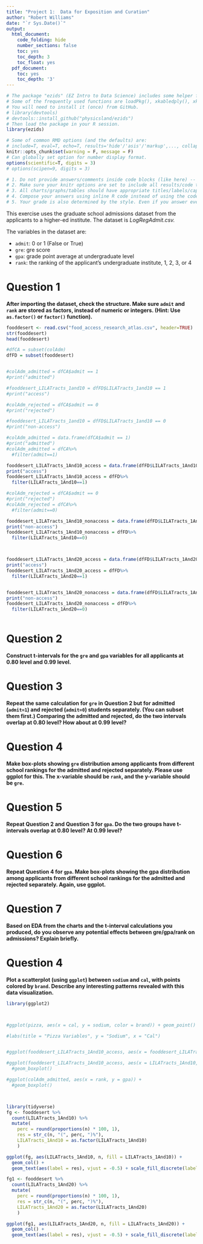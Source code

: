 ```yaml
---
title: "Project 1:  Data for Exposition and Curation"
author: "Robert Williams"
date: "`r Sys.Date()`"
output:
  html_document:
    code_folding: hide
    number_sections: false
    toc: yes
    toc_depth: 3
    toc_float: yes
  pdf_document:
    toc: yes
    toc_depth: '3'
---
```


```r
# The package "ezids" (EZ Intro to Data Science) includes some helper functions we developed for the course. 
# Some of the frequently used functions are loadPkg(), xkabledply(), xkablesummary(), uzscale(), etc.
# You will need to install it (once) from GitHub.
# library(devtools)
# devtools::install_github("physicsland/ezids")
# Then load the package in your R session.
library(ezids)
```


```r
# Some of common RMD options (and the defaults) are: 
# include=T, eval=T, echo=T, results='hide'/'asis'/'markup',..., collapse=F, warning=T, message=T, error=T, cache=T, fig.width=6, fig.height=4, fig.dim=c(6,4) #inches, fig.align='left'/'center','right', 
knitr::opts_chunk$set(warning = F, message = F)
# Can globally set option for number display format.
options(scientific=T, digits = 3) 
# options(scipen=9, digits = 3) 
```

```r
# 1. Do not provide answers/comments inside code blocks (like here) -- those are notes between coders/self and will be ignored for grading. 
# 2. Make sure your knitr options are set to include all results/code to be graded in the final document.
# 3. All charts/graphs/tables should have appropriate titles/labels/captions. 
# 4. Compose your answers using inline R code instead of using the code-block output as much as you can. 
# 5. Your grade is also determined by the style. Even if you answer everything correctly, but the .html does not look appealing, you will not get full credit. Pay attention to the details that we mentioned in class/homework and in previous sample .Rmd files. For example, how to use #, ##, ###, ..., bold face, italics, inline codes, tables, ..., {results = "asis"}, use of colors in plots/ggplots, and so forth.
```

This exercise uses the graduate school admissions dataset from the applicants to a higher-ed institute. The dataset is *LogRegAdmit.csv.*

The variables in the dataset are:  

* `admit`: 0 or 1 (False or True)
* `gre`: gre score
* `gpa`: grade point average at undergraduate level
* `rank`: the ranking of the applicant's undergraduate institute, 1, 2, 3, or 4

# Question 1  
**After importing the dataset, check the structure. Make sure `admit` and `rank` are stored as factors, instead of numeric or integers. (Hint: Use `as.factor()` or `factor()` function).**

```r
fooddesert <- read.csv("food_access_research_atlas.csv", header=TRUE)
str(fooddesert)
head(fooddesert)
```

```r

#dfCA = subset(colAdm)
dfFD = subset(fooddesert)


#colAdm_admitted = dfCA$admit == 1
#print("admitted")

#fooddesert_LILATracts_1and10 = dfFD$LILATracts_1and10 == 1
#print("access")

#colAdm_rejected = dfCA$admit == 0
#print("rejected")

#fooddesert_LILATracts_1and10 = dfFD$LILATracts_1and10 == 0
#print("non-access")

#colAdm_admitted = data.frame(dfCA$admit == 1)
#print("admitted")
#colAdm_admitted = dfCA%>% 
  #filter(admit==1)

fooddesert_LILATracts_1And10_access = data.frame(dfFD$LILATracts_1And10 == 1)
print("access")
fooddesert_LILATracts_1And10_access = dfFD%>%
  filter(LILATracts_1And10==1)

#colAdm_rejected = dfCA$admit == 0
#print("rejected")
#colAdm_rejected = dfCA%>% 
  #filter(admit==0)

fooddesert_LILATracts_1And10_nonaccess = data.frame(dfFD$LILATracts_1And10 == 0)
print("non-access")
fooddesert_LILATracts_1And10_nonaccess = dfFD%>%
  filter(LILATracts_1And10==0)



fooddesert_LILATracts_1And20_access = data.frame(dfFD$LILATracts_1And20 == 1)
print("access")
fooddesert_LILATracts_1And20_access = dfFD%>%
  filter(LILATracts_1And20==1)


fooddesert_LILATracts_1And20_nonaccess = data.frame(dfFD$LILATracts_1And20 == 0)
print("non-access")
fooddesert_LILATracts_1And20_nonaccess = dfFD%>%
  filter(LILATracts_1And20==0)



```

# Question 2  
**Construct t-intervals for the `gre` and `gpa` variables for all applicants at 0.80 level and 0.99 level.**


# Question 3  
**Repeat the same calculation for `gre` in Question 2 but for admitted (`admit=1`) and rejected (`admit=0`) students separately. (You can subset them first.)  Comparing the admitted and rejected, do the two intervals overlap at 0.80 level? How about at 0.99 level?**


# Question 4   
**Make box-plots showing `gre` distribution among applicants from different school rankings for the admitted and rejected separately. Please use ggplot for this. The x-variable should be `rank`, and the y-variable should be `gre`.**


# Question 5   
**Repeat Question 2 and Question 3 for `gpa`. Do the two groups have t-intervals overlap at 0.80 level? At 0.99 level?**


# Question 6   
**Repeat Question 4 for `gpa`. Make box-plots showing the gpa distribution among applicants from different school rankings for the admitted and rejected separately. Again, use ggplot.**


# Question 7  
**Based on EDA from the charts and the t-interval calculations you produced, do you observe any potential effects between gre/gpa/rank on admissions? Explain briefly. **




# Question 4
**Plot a scatterplot (using `ggplot`) between `sodium` and `cal`, with points colored by `brand`.  Describe any interesting patterns revealed with this data visualization.** 

```r

library(ggplot2)



#ggplot(pizza, aes(x = cal, y = sodium, color = brand)) + geom_point() + 

#labs(title = "Pizza Variables", y = "Sodium", x = "Cal")


#ggplot(fooddesert_LILATracts_1And10_access, aes(x = fooddesert_LILATracts_1And10_access, y = fooddesert_LILATracts_1And10_nonaccess, color = brand)) + geom_point() labs(title = "Food Deserts Variables", y = "Non-access", x = "Access")

#ggplot(fooddesert_LILATracts_1And10_access, aes(x = LILATracts_1And10, y = fooddesert_LILATracts_1And10_nonaccess$LILATracts_1And10)) +
  #geom_boxplot()

#ggplot(colAdm_admitted, aes(x = rank, y = gpa)) +
  #geom_boxplot()



library(tidyverse)
fg <- fooddesert %>%
  count(LILATracts_1And10) %>%
  mutate(
    perc = round(proportions(n) * 100, 1),
    res = str_c(n, "(", perc, ")%"),
    LILATracts_1And10 = as.factor(LILATracts_1And10)
    )

ggplot(fg, aes(LILATracts_1And10, n, fill = LILATracts_1And10)) +
  geom_col() +
  geom_text(aes(label = res), vjust = -0.5) + scale_fill_discrete(labels = c("Nonaccess", "Access"))

fg1 <- fooddesert %>%
  count(LILATracts_1And20) %>%
  mutate(
    perc = round(proportions(n) * 100, 1),
    res = str_c(n, "(", perc, ")%"),
    LILATracts_1And20 = as.factor(LILATracts_1And20)
    )

ggplot(fg1, aes(LILATracts_1And20, n, fill = LILATracts_1And20)) +
  geom_col() +
  geom_text(aes(label = res), vjust = -0.5) + scale_fill_discrete(labels = c("Nonaccess", "Access"))

```




